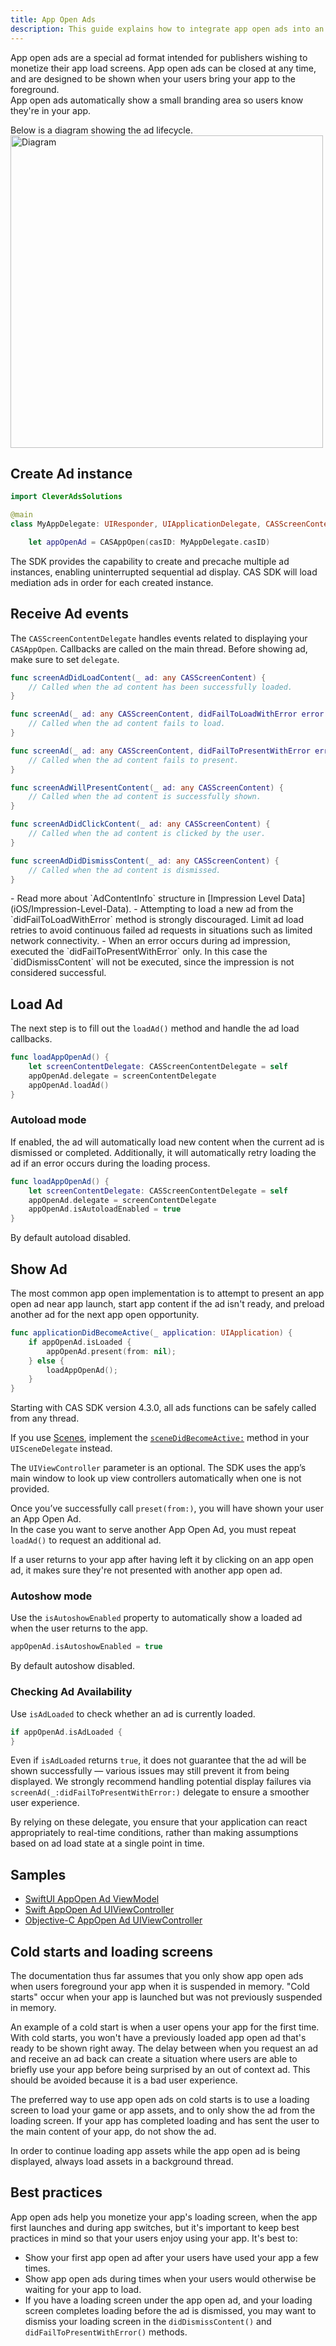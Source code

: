 ```yaml
---
title: App Open Ads
description: This guide explains how to integrate app open ads into an iOS app.  
---
```


App open ads are a special ad format intended for publishers wishing to monetize their app load screens.
App open ads can be closed at any time, and are designed to be shown when your users bring your app to the foreground.  
App open ads automatically show a small branding area so users know they're in your app.  

Below is a diagram showing the ad lifecycle.
<Image zoom src="/assets/ios/Lifecycle-Screen-Ad.png" alt="Diagram" height="500" />


## Create Ad instance
```swift
import CleverAdsSolutions

@main
class MyAppDelegate: UIResponder, UIApplicationDelegate, CASScreenContentDelegate {

    let appOpenAd = CASAppOpen(casID: MyAppDelegate.casID)

```

The SDK provides the capability to create and precache multiple ad instances, enabling uninterrupted sequential ad display. CAS SDK will load mediation ads in order for each created instance.

## Receive Ad events
The `CASScreenContentDelegate` handles events related to displaying your `CASAppOpen`. Callbacks are called on the main thread. Before showing ad, make sure to set `delegate`.

```swift
func screenAdDidLoadContent(_ ad: any CASScreenContent) {
    // Called when the ad content has been successfully loaded.
}

func screenAd(_ ad: any CASScreenContent, didFailToLoadWithError error: AdError) {
    // Called when the ad content fails to load.
}

func screenAd(_ ad: any CASScreenContent, didFailToPresentWithError error: AdError) {
    // Called when the ad content fails to present.
}

func screenAdWillPresentContent(_ ad: any CASScreenContent) {
    // Called when the ad content is successfully shown.
}

func screenAdDidClickContent(_ ad: any CASScreenContent) {
    // Called when the ad content is clicked by the user.
}

func screenAdDidDismissContent(_ ad: any CASScreenContent) {
    // Called when the ad content is dismissed.
}
```

<Info>
- Read more about `AdContentInfo` structure in [Impression Level Data](iOS/Impression-Level-Data).
- Attempting to load a new ad from the `didFailToLoadWithError` method is strongly discouraged. Limit ad load retries to avoid continuous failed ad requests in situations such as limited network connectivity.
- When an error occurs during ad impression, executed the `didFailToPresentWithError` only.  In this case the `didDismissContent` will not be executed, since the impression is not considered successful.
</Info>

## Load Ad
The next step is to fill out the `loadAd()` method and handle the ad load callbacks.
```swift
func loadAppOpenAd() {
    let screenContentDelegate: CASScreenContentDelegate = self
    appOpenAd.delegate = screenContentDelegate
    appOpenAd.loadAd()
}
```


### Autoload mode
If enabled, the ad will automatically load new content when the current ad is dismissed or completed. Additionally, it will automatically retry loading the ad if an error occurs during the loading process.  

```swift
func loadAppOpenAd() {
    let screenContentDelegate: CASScreenContentDelegate = self
    appOpenAd.delegate = screenContentDelegate
    appOpenAd.isAutoloadEnabled = true
}
```
By default autoload disabled.

## Show Ad
The most common app open implementation is to attempt to present an app open ad near app launch, start app content if the ad isn't ready, and preload another ad for the next app open opportunity.

```swift
func applicationDidBecomeActive(_ application: UIApplication) { 
    if appOpenAd.isLoaded {  
        appOpenAd.present(from: nil);  
    } else {  
        loadAppOpenAd();  
    } 
}
```

Starting with CAS SDK version 4.3.0, all ads functions can be safely called from any thread.

If you use [Scenes](https://developer.apple.com/documentation/uikit/app_and_environment/scenes), implement the [`sceneDidBecomeActive:`](https://developer.apple.com/documentation/uikit/uiscenedelegate/3197915-scenedidbecomeactive) method in your `UISceneDelegate` instead.

The `UIViewController` parameter is an optional. The SDK uses the app’s main window to look up view controllers automatically when one is not provided.

Once you’ve successfully call `preset(from:)`, you will have shown your user an App Open Ad.  
In the case you want to serve another App Open Ad, you must repeat `loadAd()` to request an additional ad.

<Info>
If a user returns to your app after having left it by clicking on an app open ad, it makes sure they're not presented with another app open ad.
</Info>

### Autoshow mode
Use the `isAutoshowEnabled` property to automatically show a loaded ad when the user returns to the app.
```swift
appOpenAd.isAutoshowEnabled = true
```
By default autoshow disabled.

### Checking Ad Availability
Use `isAdLoaded` to check whether an ad is currently loaded.
```swift
if appOpenAd.isAdLoaded {
}
```
Even if `isAdLoaded` returns `true`, it does not guarantee that the ad will be shown successfully — various issues may still prevent it from being displayed. We strongly recommend handling potential display failures via `screenAd(_:didFailToPresentWithError:)` delegate to ensure a smoother user experience.

By relying on these delegate, you ensure that your application can react appropriately to real-time conditions, rather than making assumptions based on ad load state at a single point in time.

## Samples
- [SwiftUI AppOpen Ad ViewModel](https://github.com/cleveradssolutions/CAS-iOS/blob/master/DemoApp%20SwiftUI/CASSwiftUIDemoApp/AppOpenAd/AppOpenAdModel.swift)
- [Swift AppOpen Ad UIViewController](https://github.com/cleveradssolutions/CAS-iOS/blob/master/DemoApp%20Swift/CASSample/AppOpenAd/AppOpenVC.swift)
- [Objective-C AppOpen Ad UIViewController](https://github.com/cleveradssolutions/CAS-iOS/blob/master/DemoApp%20Objective-C/CASSample/AppOpenAd/AppOpenVC.m)

## Cold starts and loading screens
The documentation thus far assumes that you only show app open ads when users foreground your app when it is suspended in memory. "Cold starts" occur when your app is launched but was not previously suspended in memory.  

An example of a cold start is when a user opens your app for the first time. With cold starts, you won't have a previously loaded app open ad that's ready to be shown right away. The delay between when you request an ad and receive an ad back can create a situation where users are able to briefly use your app before being surprised by an out of context ad. This should be avoided because it is a bad user experience.  

The preferred way to use app open ads on cold starts is to use a loading screen to load your game or app assets, and to only show the ad from the loading screen. If your app has completed loading and has sent the user to the main content of your app, do not show the ad.  

<Info>
In order to continue loading app assets while the app open ad is being displayed, always load assets in a background thread.
</Info>

## Best practices
App open ads help you monetize your app's loading screen, when the app first launches and during app switches, but it's important to keep best practices in mind so that your users enjoy using your app. It's best to:
- Show your first app open ad after your users have used your app a few times.
- Show app open ads during times when your users would otherwise be waiting for your app to load.
- If you have a loading screen under the app open ad, and your loading screen completes loading before the ad is dismissed, you may want to dismiss your loading screen in the `didDismissContent()` and `didFailToPresentWithError()` methods.
